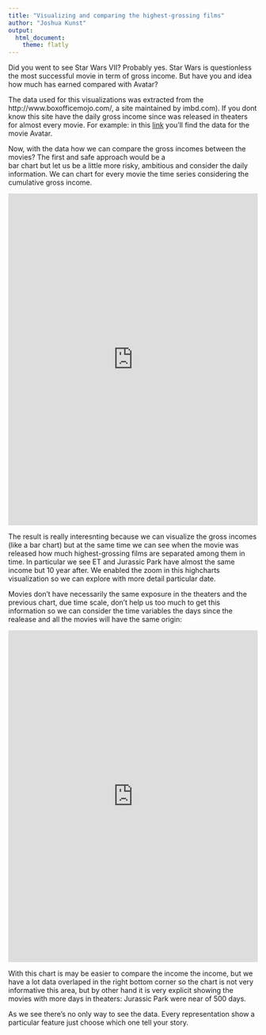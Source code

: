 ---
title: "Visualizing and comparing the highest-grossing films"
author: "Joshua Kunst"
output: 
  html_document: 
    theme: flatly
---

Did you went to see Star Wars VII? Probably yes. Star Wars is questionless the most successful movie in
term of gross income. But have you and idea how much has earned compared with Avatar? 


The data used for this visualizations was extracted from the http://www.boxofficemojo.com/, a site maintained by imbd.com).
If you dont know this site have the daily gross income since was released in theaters for almost every movie. For example:
in this [link](http://www.boxofficemojo.com/movies/?page=daily&view=chart&id=avatar.htm) you'll find the data for the movie Avatar.

Now, with the data how we can compare the gross incomes between the movies? The first and safe approach would be a  
bar chart but let us be a little more risky, ambitious and consider the daily information. We can chart for every movie the time series
considering the cumulative gross income.  

<iframe width="100%" height="670" src="http://jsfiddle.net/jbkunst/p0xnx1xw/embedded/result,js,html/" allowfullscreen="allowfullscreen" frameborder="0"></iframe>

The result is really interesnting because we can visualize the gross incomes (like a bar chart) but at the same time we
can see when the movie was released how much  highest-grossing films  are separated among them in time.
In particular we see ET and Jurassic Park have almost the same income but 10 year after. We enabled
the zoom in this highcharts visualization so we can explore with more detail particular date.

Movies don't have necessarily the same exposure in the theaters and the previous chart, due time scale, don't help us too
much to get this information so we can consider the time variables the days since the realease and all the movies
will have the same origin:

<iframe width="100%" height="670" src="http://jsfiddle.net/jbkunst/zkn6bofq/embedded/result,js,html/" allowfullscreen="allowfullscreen" frameborder="0"></iframe>

With this chart is may be easier to compare the income the income, but we have a lot data overlaped in the right bottom corner
so the chart is not very informative this area, but by other hand it is very explicit showing the movies with more days in
theaters: Jurassic Park were near of 500 days. 

As we see there's no only way to see the data. Every representation show a particular feature just choose which one tell your story.

